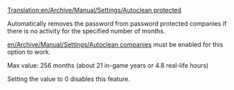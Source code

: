[[Translation:en/Archive/Manual/Settings/Autoclean protected]]


Automatically removes the password from password protected companies if there is no activity for the specified number of months.

[[en/Archive/Manual/Settings/Autoclean companies]] must be enabled for this option to work.

Max value: 256 months (about 21 in-game years or 4.8 real-life hours)

Setting the value to 0 disables this feature.


